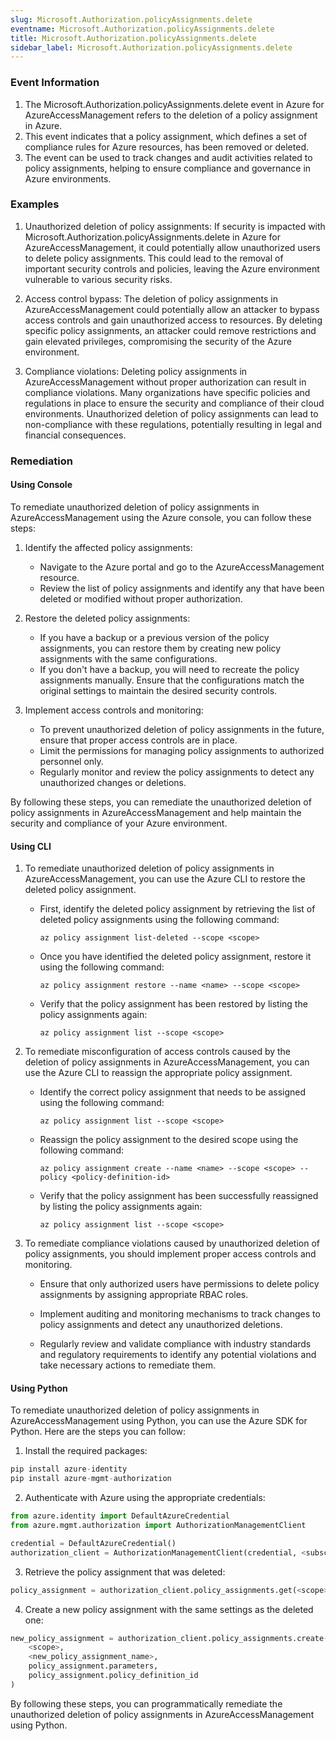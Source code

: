 ```yaml
--- 
slug: Microsoft.Authorization.policyAssignments.delete
eventname: Microsoft.Authorization.policyAssignments.delete
title: Microsoft.Authorization.policyAssignments.delete
sidebar_label: Microsoft.Authorization.policyAssignments.delete
---
```

                       
### Event Information

1. The Microsoft.Authorization.policyAssignments.delete event in Azure for AzureAccessManagement refers to the deletion of a policy assignment in Azure.
2. This event indicates that a policy assignment, which defines a set of compliance rules for Azure resources, has been removed or deleted.
3. The event can be used to track changes and audit activities related to policy assignments, helping to ensure compliance and governance in Azure environments.


### Examples

1. Unauthorized deletion of policy assignments: If security is impacted with Microsoft.Authorization.policyAssignments.delete in Azure for AzureAccessManagement, it could potentially allow unauthorized users to delete policy assignments. This could lead to the removal of important security controls and policies, leaving the Azure environment vulnerable to various security risks.

2. Access control bypass: The deletion of policy assignments in AzureAccessManagement could potentially allow an attacker to bypass access controls and gain unauthorized access to resources. By deleting specific policy assignments, an attacker could remove restrictions and gain elevated privileges, compromising the security of the Azure environment.

3. Compliance violations: Deleting policy assignments in AzureAccessManagement without proper authorization can result in compliance violations. Many organizations have specific policies and regulations in place to ensure the security and compliance of their cloud environments. Unauthorized deletion of policy assignments can lead to non-compliance with these regulations, potentially resulting in legal and financial consequences.

### Remediation

#### Using Console

To remediate unauthorized deletion of policy assignments in AzureAccessManagement using the Azure console, you can follow these steps:

1. Identify the affected policy assignments: 
   - Navigate to the Azure portal and go to the AzureAccessManagement resource.
   - Review the list of policy assignments and identify any that have been deleted or modified without proper authorization.

2. Restore the deleted policy assignments:
   - If you have a backup or a previous version of the policy assignments, you can restore them by creating new policy assignments with the same configurations.
   - If you don't have a backup, you will need to recreate the policy assignments manually. Ensure that the configurations match the original settings to maintain the desired security controls.

3. Implement access controls and monitoring:
   - To prevent unauthorized deletion of policy assignments in the future, ensure that proper access controls are in place.
   - Limit the permissions for managing policy assignments to authorized personnel only.
   - Regularly monitor and review the policy assignments to detect any unauthorized changes or deletions.

By following these steps, you can remediate the unauthorized deletion of policy assignments in AzureAccessManagement and help maintain the security and compliance of your Azure environment.

#### Using CLI

1. To remediate unauthorized deletion of policy assignments in AzureAccessManagement, you can use the Azure CLI to restore the deleted policy assignment. 

   - First, identify the deleted policy assignment by retrieving the list of deleted policy assignments using the following command:
     ```
     az policy assignment list-deleted --scope <scope>
     ```

   - Once you have identified the deleted policy assignment, restore it using the following command:
     ```
     az policy assignment restore --name <name> --scope <scope>
     ```

   - Verify that the policy assignment has been restored by listing the policy assignments again:
     ```
     az policy assignment list --scope <scope>
     ```

2. To remediate misconfiguration of access controls caused by the deletion of policy assignments in AzureAccessManagement, you can use the Azure CLI to reassign the appropriate policy assignment.

   - Identify the correct policy assignment that needs to be assigned using the following command:
     ```
     az policy assignment list --scope <scope>
     ```

   - Reassign the policy assignment to the desired scope using the following command:
     ```
     az policy assignment create --name <name> --scope <scope> --policy <policy-definition-id>
     ```

   - Verify that the policy assignment has been successfully reassigned by listing the policy assignments again:
     ```
     az policy assignment list --scope <scope>
     ```

3. To remediate compliance violations caused by unauthorized deletion of policy assignments, you should implement proper access controls and monitoring.

   - Ensure that only authorized users have permissions to delete policy assignments by assigning appropriate RBAC roles.

   - Implement auditing and monitoring mechanisms to track changes to policy assignments and detect any unauthorized deletions.

   - Regularly review and validate compliance with industry standards and regulatory requirements to identify any potential violations and take necessary actions to remediate them.

#### Using Python

To remediate unauthorized deletion of policy assignments in AzureAccessManagement using Python, you can use the Azure SDK for Python. Here are the steps you can follow:

1. Install the required packages:
```python
pip install azure-identity
pip install azure-mgmt-authorization
```

2. Authenticate with Azure using the appropriate credentials:
```python
from azure.identity import DefaultAzureCredential
from azure.mgmt.authorization import AuthorizationManagementClient

credential = DefaultAzureCredential()
authorization_client = AuthorizationManagementClient(credential, <subscription_id>)
```

3. Retrieve the policy assignment that was deleted:
```python
policy_assignment = authorization_client.policy_assignments.get(<scope>, <policy_assignment_name>)
```

4. Create a new policy assignment with the same settings as the deleted one:
```python
new_policy_assignment = authorization_client.policy_assignments.create(
    <scope>,
    <new_policy_assignment_name>,
    policy_assignment.parameters,
    policy_assignment.policy_definition_id
)
```

By following these steps, you can programmatically remediate the unauthorized deletion of policy assignments in AzureAccessManagement using Python.


 